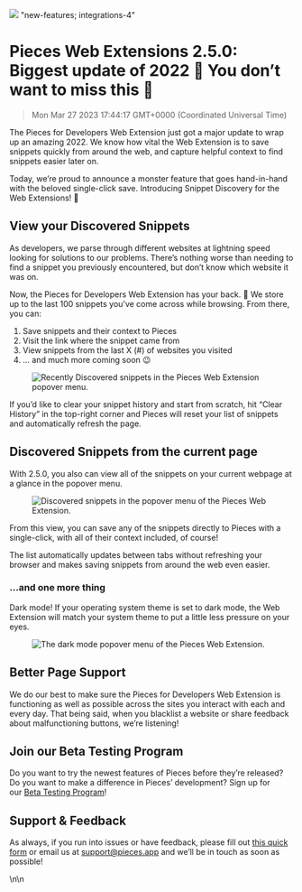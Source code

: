 ![](https://uploads-ssl.webflow.com/6143afec68f555387049efb3/6389187540ca151f9a7a875e_ChromeExtension2_5_0_38471d1440bb865ae97f6ce6a3a9def9_2000.png)
"new-features; integrations-4"
# Pieces Web Extensions 2.5.0: Biggest update of 2022 🤯 You don’t want to miss this 👀
> Mon Mar 27 2023 17:44:17 GMT+0000 (Coordinated Universal Time)
<p>The Pieces for Developers Web Extension just got a major update to wrap up an amazing 2022. We know how vital the Web Extension is to save snippets quickly from around the web, and capture helpful context to find snippets easier later on.</p><p>Today, we’re proud to announce a monster feature that goes hand-in-hand with the beloved single-click save. Introducing Snippet Discovery for the Web Extensions! 🎉</p><h2 id="8ou9a">View your Discovered Snippets</h2><p>As developers, we parse through different websites at lightning speed looking for solutions to our problems. There’s nothing worse than needing to find a snippet you previously encountered, but don’t know which website it was on.</p><p>Now, the Pieces for Developers Web Extension has your back. 🙏 We store up to the last 100 snippets you’ve come across while browsing. From there, you can:</p><ol type="1"><li>Save snippets and their context to Pieces</li><li>Visit the link where the snippet came from</li><li>View snippets from the last X (#) of websites you visited</li><li>… and much more coming soon 😉</li></ol><figure class="w-richtext-figure-type-image w-richtext-align-center" data-rt-type="image" data-rt-align="center"><div><img alt="Recently Discovered snippets in the Pieces Web Extension popover menu." src="https://uploads-ssl.webflow.com/6143afec68f555387049efb3/6389187740ca15ae427a89bb_Screenshot2022-12-01at3_30_21PM_2da79ef510a2c1c050cc85773360df01_800.png" /></div></figure><p>If you’d like to clear your snippet history and start from scratch, hit “Clear History” in the top-right corner and Pieces will reset your list of snippets and automatically refresh the page.</p><h2 id="age3g">Discovered Snippets from the current page</h2><p>With 2.5.0, you also can view all of the snippets on your current webpage at a glance in the popover menu.</p><figure class="w-richtext-figure-type-image w-richtext-align-center" data-rt-type="image" data-rt-align="center"><div><img alt="Discovered snippets in the popover menu of the Pieces Web Extension." src="https://uploads-ssl.webflow.com/6143afec68f555387049efb3/6389187740ca15b31e7a89bd_Screenshot2022-12-01at3_29_40PM_55d09e649c6706eaef6b181a3d7ca944_800.png" /></div></figure><p>From this view, you can save any of the snippets directly to Pieces with a single-click, with all of their context included, of course!</p><p>The list automatically updates between tabs without refreshing your browser and makes saving snippets from around the web even easier.</p><h3 id="grq0">…and one more thing</h3><p>Dark mode! If your operating system theme is set to dark mode, the Web Extension will match your system theme to put a little less pressure on your eyes.</p><figure class="w-richtext-figure-type-image w-richtext-align-center" data-rt-type="image" data-rt-align="center"><div><img alt="The dark mode popover menu of the Pieces Web Extension." src="https://uploads-ssl.webflow.com/6143afec68f555387049efb3/6389187740ca15db047a89bc_Screenshot2022-12-01at3_36_57PM_e0bf87cd910d45126085d739e6b18dec_800.png" /></div></figure><h2 id="ei6au">Better Page Support</h2><p>We do our best to make sure the Pieces for Developers Web Extension is functioning as well as possible across the sites you interact with each and every day. That being said, when you blacklist a website or share feedback about malfunctioning buttons, we’re listening!</p><h2 id="blikf">Join our Beta Testing Program</h2><p>Do you want to try the newest features of Pieces before they’re released? Do you want to make a difference in Pieces’ development? Sign up for our <a href="https://getpieces.typeform.com/to/XGGlUqEI" target="_blank" rel="noopener noreferrer">Beta Testing Program</a>!</p><h2 id="8tb1n">Support &amp; Feedback</h2><p>As always, if you run into issues or have feedback, please fill out <a href="https://getpieces.typeform.com/to/mCjBSIjF" target="_blank" rel="noopener noreferrer">this quick form</a> or email us at <a href="mailto:support@pieces.app" target="_blank" rel="noopener noreferrer">support@pieces.app</a> and we’ll be in touch as soon as possible!</p>\n\n    <figure data-rt-type="video" data-rt-align="ce
